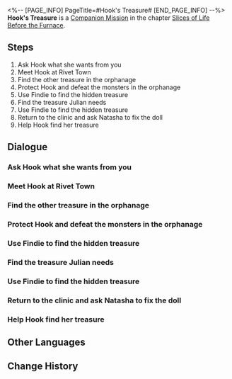 <%-- [PAGE_INFO]
PageTitle=#Hook's Treasure#
[END_PAGE_INFO] --%>
{{Stub|Dialogue, characters, and location(s)}}
{{Mission Infobox
|id            = 2010705
|title         = 
|image         = Mission Hook's Treasure.png
|type          = Companion
|event_name    = 
|chapter       = Slices of Life Before the Furnace (Companion Mission Chapter)
|requirements  = 
* [[Companion Mission]] ''[[Old Foreman's Treasure]]'' completed
* [[Trailblaze Mission]] ''[[Not Good With Farewells]]'' completed
|summary       = To prepare a gift for her father, Hook takes you back to the Rivet Town in the Fragmentum and finds a bear doll named "Junjun."<br />As you witness Hook's experiences in the orphanage, you understand why she cherishes her current life.
|characters    = <!--characters that appear in this mission-->
|startLocation = <!--location as it intially appears on the mission screen-->
|world         = <!--i.e. Penacony-->
|area          = <!--i.e. A Child's Dream-->
|prev          = 
|next          = Hook's Treasure
|exp           = 350
|credits       = 20000
|stellarJade   = 
|other         = {{Card List|Condensed Aether*4;Shield*200|delim=;}}
}}
'''Hook's Treasure''' is a [[Companion Mission]] in the chapter [[Slices of Life Before the Furnace (Companion Mission Chapter)|Slices of Life Before the Furnace]].

==Steps==
# Ask Hook what she wants from you
# Meet Hook at Rivet Town
# Find the other treasure in the orphanage
# Protect Hook and defeat the monsters in the orphanage
# Use Findie to find the hidden treasure
# Find the treasure Julian needs
# Use Findie to find the hidden treasure
# Return to the clinic and ask Natasha to fix the doll
# Help Hook find her treasure

<!--
==Gameplay Notes==

--><!--
==Trial Character==

-->
==Dialogue==
{{Stub Dialogue}}
===Ask Hook what she wants from you===
{{Mission Description|type=companion|location=<!--to be added-->|Hook of the Moles wants to see you. As an honorary member of the Moles, it's your duty to answer her call.<br />Although Hook has the smugness of a child, you can't help but want to help her, perhaps out of pity.}}
{{Dialogue Start}}
:{{tx}}
{{Dialogue End}}

===Meet Hook at Rivet Town===
{{Mission Description|type=companion|location=<!--to be added-->|update|Hook sets off alone, saying she will be waiting for you at a safe place in Rivet Town. But this town is corrupted by Fragmentum. Nowhere is safe.<br />It's the duty of an honorary member of the Moles to protect Hook, so you need to find her and bring her back as soon as possible.}}
{{Dialogue Start}}
:{{tx}}
{{Dialogue End}}

===Find the other treasure in the orphanage===
{{Mission Description|type=companion|location=<!--to be added-->|update|Hook's small drilling machine is broken. It's supposed to have been returned to Boulder Town by now, but she remembers that she has another treasure.<br />Maybe she didn't plan to sell this treasure initially, but she changes her mind now. Since you're here already, it's best to keep moving.}}
{{Dialogue Start}}
:{{tx}}
{{Dialogue End}}

===Protect Hook and defeat the monsters in the orphanage===
{{Mission Description|type=companion|location=<!--to be added-->|update|The orphanage is the closest to the Fragmentum corrosion. Monsters are lurking in this place, so you need to protect Hook.<br />Hook takes out her Diggertron to deal with them. What a reliable girl! But she can leave these monsters to the grown-ups.}}
{{Dialogue Start}}
:{{tx}}
{{Dialogue End}}

===Use Findie to find the hidden treasure===
{{Mission Description|type=companion|location=<!--to be added-->|update|Hook can't read her own treasure map, which is understandable.<br />Fortunately, you took Findie, the Home-Use Object Finder you found in the mine, with you. Give it a try.}}
{{Dialogue Start}}
:{{tx}}
{{Dialogue End}}

===Find the treasure Julian needs===
{{Mission Description|type=companion|location=<!--to be added-->|update|Hook gives your plan away to Julian, and now you have to help Julian find his stuff so that he won't tell anybody else about it. Well, thanks Hook... <br />When the inhabitants of Rivet Town left, they left many things behind. You'll try your best to help them.}}
{{Dialogue Start}}
:{{tx}}
{{Dialogue End}}

===Use Findie to find the hidden treasure===
{{Mission Description|type=companion|location=<!--to be added-->|update|Hook can't read her own treasure map, which is understandable.<br />Fortunately, you took Findie, the Home-Use Object Finder you found in the mine, with you. Give it a try.}}
{{Dialogue Start}}
:{{tx}}
{{Dialogue End}}

===Return to the clinic and ask Natasha to fix the doll===
{{Mission Description|type=companion|location=<!--to be added-->|update|Hook's treasure looks damaged. It's impossible to sell it... You have to ask Natasha, the doll maker, for help.<br />You had never thought that doll-making skills were necessary in order to be a helper in the orphanage. You'd love it if she could make a doll for you... when she is not busy.}}
{{Dialogue Start}}
:{{tx}}
{{Dialogue End}}

===Help Hook find her treasure===
{{Mission Description|type=companion|location=<!--to be added-->|update|It's time to work! The treasure that Hook is looking for is near the mine entrance in Rivet Town.<br />To defend against the monsters, the residents here have set up many barricades. Advance ahead with caution. As soon as you get this over with, you can go back.}}
{{Dialogue Start}}
:{{tx}}
{{Dialogue End}}

==Other Languages==
{{Other Languages
|en   = Hook's Treasure
|zhs  = 小虎克的宝贝
|zht  = 小虎克的寶貝
|ja   = フックちゃんのお宝
|ko   = 어린 후크의 보물
|es   = El tesoro de Hook
|fr   = Le trésor de Hook
|ru   = Сокровище малышки Хук
|th   = ของล้ำค่าของท่าน Hook
|vi   = Bảo Bối Của Hook
|de   = Hooks Schatz
|id   = Benda Berharga Hook
|pt   = Tesouro da Hook
}}

==Change History==
{{Change History|1.0}}
